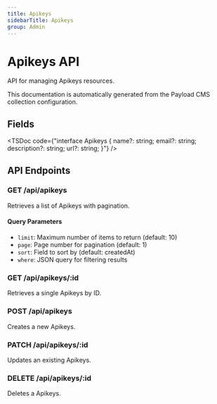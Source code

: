 ```yaml
---
title: Apikeys
sidebarTitle: Apikeys
group: Admin
---
```



# Apikeys API

API for managing Apikeys resources.

<Callout type="info">
  This documentation is automatically generated from the Payload CMS collection configuration.
</Callout>


## Fields

<TSDoc code={"interface Apikeys {
  name?: string;
  email?: string;
  description?: string;
  url?: string;
}"} />




## API Endpoints

### GET /api/apikeys
Retrieves a list of Apikeys with pagination.

#### Query Parameters
- `limit`: Maximum number of items to return (default: 10)
- `page`: Page number for pagination (default: 1)
- `sort`: Field to sort by (default: createdAt)
- `where`: JSON query for filtering results

### GET /api/apikeys/:id
Retrieves a single Apikeys by ID.

### POST /api/apikeys
Creates a new Apikeys.

### PATCH /api/apikeys/:id
Updates an existing Apikeys.

### DELETE /api/apikeys/:id
Deletes a Apikeys.

